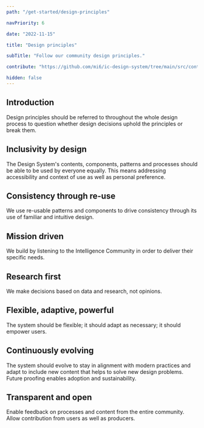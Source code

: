```yaml
---
path: "/get-started/design-principles"

navPriority: 6

date: "2022-11-15"

title: "Design principles"

subTitle: "Follow our community design principles."

contribute: "https://github.com/mi6/ic-design-system/tree/main/src/content/structured/get-started/design-principles.mdx?at=develop"

hidden: false
---
```


## Introduction

Design principles should be referred to throughout the whole design process to question whether design decisions uphold the principles or break them.

## Inclusivity by design

The Design System's contents, components, patterns and processes should be able to be used by everyone equally. This means addressing accessibility and context of use as well as personal preference.

## Consistency through re-use

We use re-usable patterns and components to drive consistency through its use of familiar and intuitive design.

## Mission driven

We build by listening to the Intelligence Community in order to deliver their specific needs.

## Research first

We make decisions based on data and research, not opinions.

## Flexible, adaptive, powerful

The system should be flexible; it should adapt as necessary; it should empower users.

## Continuously evolving

The system should evolve to stay in alignment with modern practices and adapt to include new content that helps to solve new design problems. Future proofing enables adoption and sustainability.

## Transparent and open

Enable feedback on processes and content from the entire community. Allow contribution from users as well as producers.
